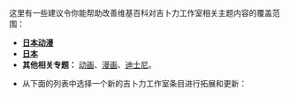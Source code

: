 这里有一些建议令你能帮助改善维基百科对吉卜力工作室相关主题内容的覆盖范围：

{{xt|'''加入一个维基专题或者工作小组：'''}} 
*'''[[WikiProject:ACG|日本动漫]]'''
*'''[[WikiProject:日本|日本]]'''
*'''其他相关专题：''' [[WikiProject:動畫|动画]]、[[WikiProject:漫画|漫画]]、[[WikiProject:迪士尼|迪士尼]]。


{{xt|'''扩充一个新条目：'''}} 
*从下面的列表中选择一个新的吉卜力工作室条目进行拓展和更新：
{{Portal:吉卜力工作室/New articles}}